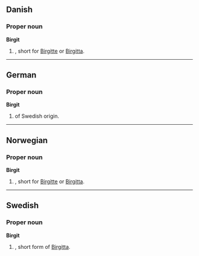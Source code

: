 ==Danish==

===Proper noun===
'''Birgit'''

# {{given name|female||da:}}, short for [[Birgitte]] or [[Birgitta]].

----

==German==

===Proper noun===
'''Birgit'''

# {{given name|female||de:}} of Swedish origin.

----

==Norwegian==

===Proper noun===
'''Birgit'''

# {{given name|female||no:}}, short for [[Birgitte]] or [[Birgitta]].

----

==Swedish==

===Proper noun===
'''Birgit'''

# {{given name|female||sv:}}, short form of [[Birgitta]].